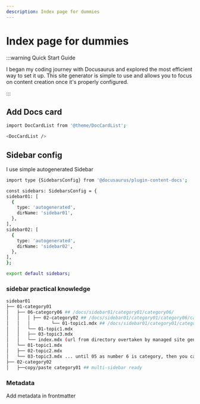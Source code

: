 ```yaml
---
description: Index page for dummies
---
```


#  Index page for dummies

:::warning Quick Start Guide

I began my coding journey with Docusaurus and explored the most efficient way to set it up. This site generator is simple to use and allows you to focus on content creation once it's properly configured.

:::

## Add Docs card 

```bash npm2yarn
import DocCardList from '@theme/DocCardList';

<DocCardList />
```


<DocCardList />

## Sidebar config

I use simple autogenerated Sidebar



```bash sidebar.ts
import type {SidebarsConfig} from '@docusaurus/plugin-content-docs';

const sidebars: SidebarsConfig = {
sidebar01: [
  {
    type: 'autogenerated',
    dirName: 'sidebar01',
  },
],
sidebar02: [
  {
    type: 'autogenerated',
    dirName: 'sidebar02',
  },
],
};

export default sidebars;
```

### sidebar practical knowledge

```bash /docs directory structure
sidebar01 
├── 01-category01
│   ├── 06-category06 ## /docs/sidebar01/category01/category06/
│   │   │ ├── 02-category02 ## /docs/sidebar01/category01/category06/category02/
│   │   │        └── 01-topic1.mdx ## /docs/sidebar01/category01/category06/category02/topic1   
│   │   └── 01-topic1.mdx
│   │   ├── 03-topic3.mdx 
│   │   └── index.mdx (url from directory overtaken by managed site generator config)
│   └── 01-topic1.mdx
│   ├── 02-topic2.mdx
│   └── 03-topic3.mdx ... until 05 as number 6 is category, then you can keep going
├── 02-category02
│   ├──copy/paste category01 ## multi-sidebar ready
```

### Metadata

Add metadata in frontmatter